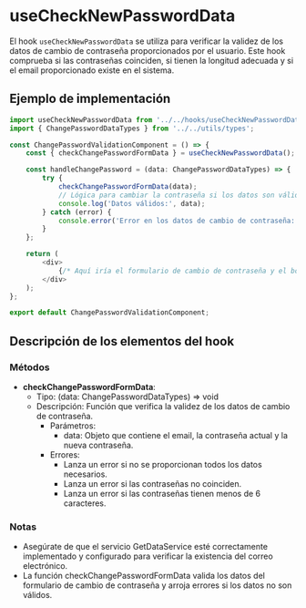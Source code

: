 
<Meta title="BusinessLogic/Hooks/useCheckNewPasswordData" />

# useCheckNewPasswordData

El hook `useCheckNewPasswordData` se utiliza para verificar la validez de los datos de cambio de contraseña proporcionados por el usuario. Este hook comprueba si las contraseñas coinciden, si tienen la longitud adecuada y si el email proporcionado existe en el sistema.

## Ejemplo de implementación

```typescript
import useCheckNewPasswordData from '../../hooks/useCheckNewPasswordData';
import { ChangePasswordDataTypes } from '../../utils/types';

const ChangePasswordValidationComponent = () => {
    const { checkChangePasswordFormData } = useCheckNewPasswordData();

    const handleChangePassword = (data: ChangePasswordDataTypes) => {
        try {
            checkChangePasswordFormData(data);
            // Lógica para cambiar la contraseña si los datos son válidos
            console.log('Datos válidos:', data);
        } catch (error) {
            console.error('Error en los datos de cambio de contraseña:', error.message);
        }
    };

    return (
        <div>
            {/* Aquí iría el formulario de cambio de contraseña y el botón para enviar */}
        </div>
    );
};

export default ChangePasswordValidationComponent;
```

## Descripción de los elementos del hook

### Métodos
- **checkChangePasswordFormData**:
    - Tipo: (data: ChangePasswordDataTypes) => void
    - Descripción: Función que verifica la validez de los datos de cambio de contraseña.
        - Parámetros:
            - data: Objeto que contiene el email, la contraseña actual y la nueva contraseña.
        - Errores:
            - Lanza un error si no se proporcionan todos los datos necesarios.
            - Lanza un error si las contraseñas no coinciden.
            - Lanza un error si las contraseñas tienen menos de 6 caracteres.

### Notas
- Asegúrate de que el servicio GetDataService esté correctamente implementado y configurado para verificar la existencia del correo electrónico.
- La función checkChangePasswordFormData valida los datos del formulario de cambio de contraseña y arroja errores si los datos no son válidos.